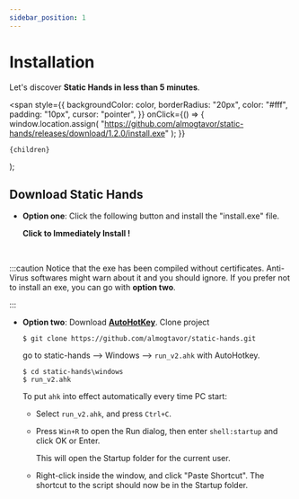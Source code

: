 ```yaml
---
sidebar_position: 1
---
```


# Installation

Let's discover **Static Hands in less than 5 minutes**.

  <span
    style={{
      backgroundColor: color,
      borderRadius: "20px",
      color: "#fff",
      padding: "10px",
      cursor: "pointer",
    }}
    onClick={() => {
      window.location.assign(
        "https://github.com/almogtavor/static-hands/releases/download/1.2.0/install.exe"
      );
    }}
  >
    {children}
  </span>
);

## Download Static Hands

- **Option one**: Click the following button and install the "install.exe" file.

  **<Highlight color="#25c2a0">Click to Immediately Install !</Highlight>**

<br />

:::caution
Notice that the exe has been compiled without certificates.
Anti-Virus softwares might warn about it and you should ignore.
If you prefer not to install an exe, you can go with **option two**.

:::

- **Option two**: Download [**AutoHotKey**](https://www.autohotkey.com/).
  Clone project

      $ git clone https://github.com/almogtavor/static-hands.git

  go to static-hands --> Windows --> `run_v2.ahk` with AutoHotkey.

      $ cd static-hands\windows
      $ run_v2.ahk

  To put `ahk` into effect automatically every time PC start:

  - Select `run_v2.ahk`, and press `Ctrl+C`.
  - Press `Win+R` to open the Run dialog, then enter `shell:startup` and click OK or Enter.

    This will open the Startup folder for the current user.

  - Right-click inside the window, and click "Paste Shortcut". The shortcut to the script should now be in the Startup folder.
